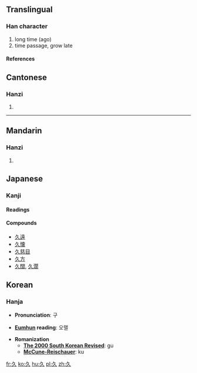 {{see|乆}}<!-- may be replaced by zh-forms -->

==Translingual==
===Han character===
{{Han char|rad=丿|as=02|sn=3|four=2780<sub>0</sub>|canj=弓人 (NO), X弓人 (XNO)}}
# long time (ago)
# time passage, grow late
====References====
{{Han ref|kx=0081.190|dkj=00118|dj=0165.060|hdz=10033.030|uh=4E45|ud=20037|bh=A45B|bd=42075}}




==Cantonese==
===Hanzi===
{{yue-hanzi|jyut=|y=gau2}}
# {{defn|Cantonese}}
----
==Mandarin==
===Hanzi===
{{cmn-hanzi|pin=[[jiǔ]] (jiu3)|wg=chiu<sup>3</sup>}}
# {{defn|Mandarin}}



==Japanese==
===Kanji===
{{ja-kanji|grade=|rs=丿02}}
====Readings====
{{ja-readings|on=[[きゅう]] ([[kyū]]), [[く]] ([[ku]])|kun=[[ひさしい]] ([[久しい]], [[hisashii]])}}
====Compounds====
*[[久遠]]
*[[久懐]]
*[[久慈目]]
*[[久方]]
*[[久闊]], [[久濶]]

==Korean==
===Hanja===

* '''Pronunciation''': 구

* '''[[Eumhun]] reading''': 오랠

* '''Romanization'''
** '''[[The 2000 South Korean Revised Romanization|The 2000 South Korean Revised]]''': gu
** '''[[McCune-Reischauer]]''': ku









[[fr:久]]
[[ko:久]]
[[hu:久]]
[[pl:久]]
[[zh:久]]